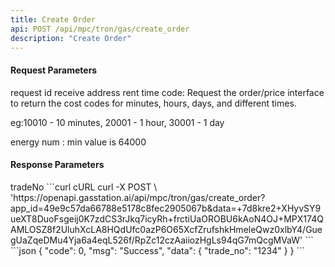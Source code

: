 ```yaml
---
title: Create Order
api: POST /api/mpc/tron/gas/create_order
description: "Create Order"
---
```


#### Request Parameters

<ParamField query="request_id" type="string" required>
  request id
</ParamField>
<ParamField query="receive_address" type="string" required>
  receive address
</ParamField>
<ParamField query="service_charge_type" type="string" required>
  rent time code: Request the order/price interface to return the cost codes for
  minutes, hours, days, and different times.
  <p>eg:10010 - 10 minutes, 20001 - 1 hour, 30001 - 1 day</p>
</ParamField>
<ParamField query="energy_num" type="integer" required>
  energy num : min value is 64000
</ParamField>

#### Response Parameters

<Expandable title="object">
  <ResponseField name="tradeNo" type="string">
    tradeNo
  </ResponseField>
</Expandable>

<RequestExample>
  ```curl cURL curl -X POST \
  'https://openapi.gasstation.ai/api/mpc/tron/gas/create_order?app_id=49e9c57da66788e5178c8fec2905067b&data=+7d8kre2+XHyvSY9ueXT8DuoFsgeij0K7zdCS3rJkq7icyRh+frctiUaOROBU6kAoN4OJ+MPX174QAMLOSZ8f2UluhXcLA8HQdUfc0azP6O65XcfZrufshkHmeleQwz0xlbY4/GuegUaZqeDMu4Yja6a4eqL526f/RpZc12czAaiiozHgLs94qG7mQcgMVaW'
  ```
</RequestExample>

<ResponseExample>
    ```json
    {
        "code": 0,
        "msg": "Success",
        "data": {
            "trade_no": "1234"
        }
    }
    ```
</ResponseExample>
